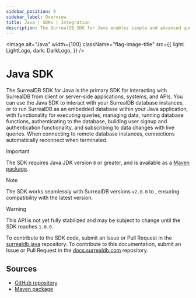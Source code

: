 ```yaml
---
sidebar_position: 9
sidebar_label: Overview
title: Java | SDKs | Integration
description: The SurrealDB SDK for Java enables simple and advanced querying of a remote or embedded database.
---
```



<Image
    alt="Java"
    width={100}
    className="flag-image-title"
    src={{
        light: LightLogo,
        dark: DarkLogo,
    }}
/>

# Java SDK

The SurrealDB SDK for Java is the primary SDK for interacting with SurrealDB from client or server-side applications, systems, and APIs. You can use the Java SDK to interact with your SurrealDB database instances, or to run SurrealDB as an embedded database within your Java application, with functionality for executing queries, managing data, running database functions, authenticating to the database, building user signup and authentication functionality, and subscribing to data changes with live queries. When connecting to remote database instances, connections automatically reconnect when terminated.

> [!IMPORTANT]
> The SDK requires Java JDK version `8` or greater, and is available as a [Maven package](https://mvnrepository.com/artifact/com.surrealdb/surrealdb).

> [!NOTE]
> The SDK works seamlessly with SurrealDB versions `v2.0.0` to <Version />, ensuring compatibility with the latest version.

> [!WARNING]
> This API is not yet fully stabilized and may be subject to change until the SDK reaches `1.0.0`.

To contribute to the SDK code, submit an Issue or Pull Request in the [surrealdb.java](https://github.com/surrealdb/surrealdb.java) repository. To contribute to this documentation, submit an Issue or Pull Request in the [docs.surrealdb.com](https://github.com/surrealdb/docs.surrealdb.com) repository.

## Sources

- [GitHub repository](https://github.com/surrealdb/surrealdb.java)
- [Maven package](https://mvnrepository.com/artifact/com.surrealdb/surrealdb)
